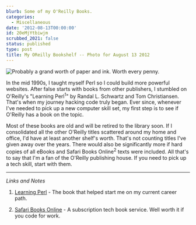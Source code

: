 ```yaml
---
blurb: Some of my O'Reilly Books.
categories:
  - Miscellaneous
date: '2012-08-13T00:00:00'
id: 20eMjYtbiwjm
scrubbed_2021: false
status: published
type: post
title: My OReilly Bookshelf -- Photo for August 13 2012
---
```


![Probably a grand worth of paper and ink. Worth every penny.](/aws-20120813--0910-03.jpg)

In the mid 1990s, I taught myself Perl so I could build more powerful websites. After false starts with books from other publishers, I stumbled on O'Reilly's "Learning Perl<sup>1</sup>" by Randal L. Schwartz and Tom Christiansen. That's when my journey hacking code truly began. Ever since, whenever I've needed to pick up a new computer skill set, my first step is to see if O'Reilly has a book on the topic. 

Most of these books are old and will be retired to the library soon. If I consolidated all the other O'Reilly titles scattered around my home and office, I'd have at least another shelf's worth. That's not counting titles I've given away over the years. There would also be significantly more if hard copies of all eBooks and Safari Books Online<sup>2</sup> texts were included. All that's to say that I'm a fan of the O'Reilly publishing house. If you need to pick up a tech skill, start with them.


---


_Links and Notes_

1. [Learning Perl](http://www.amazon.com/gp/product/1449303587/ref=as_li_ss_tl?ie=UTF8&camp=1789&creative=390957&creativeASIN=1449303587&linkCode=as2&tag=tioa-20) - The book that helped start me on my current career path.

2. [Safari Books Online](http://safaribooksonline.com/) - A subscription tech book service. Well worth it if you code for work.
